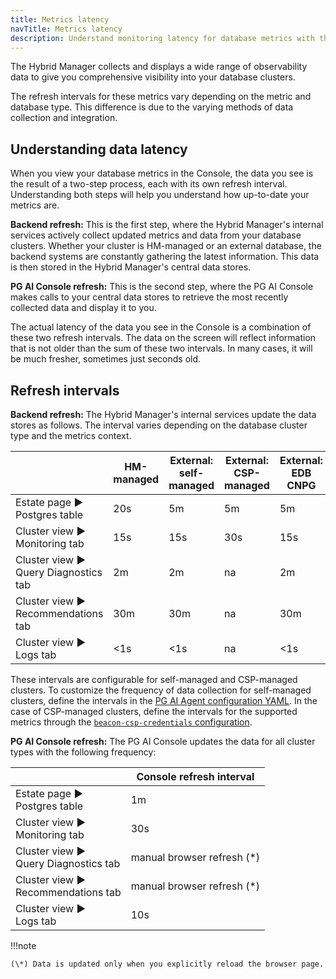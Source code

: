 ```yaml
---
title: Metrics latency
navTitle: Metrics latency
description: Understand monitoring latency for database metrics with the Hybrid Manager console.
---
```


The Hybrid Manager collects and displays a wide range of observability data to give you comprehensive visibility into your database clusters. 

The refresh intervals for these metrics vary depending on the metric and database type. This difference is due to the varying methods of data collection and integration.

## Understanding data latency

When you view your database metrics in the Console, the data you see is the result of a two-step process, each with its own refresh interval. Understanding both steps will help you understand how up-to-date your metrics are.

**Backend refresh:** This is the first step, where the Hybrid Manager's internal services actively collect updated metrics and data from your database clusters. Whether your cluster is HM-managed or an external database, the backend systems are constantly gathering the latest information. This data is then stored in the Hybrid Manager's central data stores.

**PG AI Console refresh:** This is the second step, where the PG AI Console makes calls to your central data stores to retrieve the most recently collected data and display it to you.

The actual latency of the data you see in the Console is a combination of these two refresh intervals. The data on the screen will reflect information that is not older than the sum of these two intervals. In many cases, it will be much fresher, sometimes just seconds old.

## Refresh intervals

**Backend refresh:** The Hybrid Manager's internal services update the data stores as follows. The interval varies depending on the database cluster type and the metrics context.

|                                            | HM-managed | External: <br/> self-managed | External: <br/> CSP-managed | External: <br/> EDB CNPG |
| ------------------------------------------ | ---------- | ---------------------------- | --------------------------- | ------------------------ |
| Estate page ► <br/> Postgres table         | 20s        | 5m                           | 5m                          | 5m                       |
| Cluster view ► <br/> Monitoring tab        | 15s        | 15s                          | 30s                         | 15s                      |
| Cluster view ► <br/> Query Diagnostics tab | 2m         | 2m                           | na                          | 2m                       |
| Cluster view ► <br/> Recommendations tab   | 30m        | 30m                          | na                          | 30m                      |
| Cluster view ► <br/> Logs tab              | &lt;1s     | &lt;1s                       | na                          | &lt;1s                   |

These intervals are configurable for self-managed and CSP-managed clusters. To customize the frequency of data collection for self-managed clusters, define the intervals in the [PG AI Agent configuration YAML](../mon_ext_dbs/mon_with_agent/configure_agent.mdx#prepare-a-configuration-file). In the case of CSP-managed clusters, define the intervals for the supported metrics through the [`beacon-csp-credentials` configuration](../mon_ext_dbs/mon_ext_csp/rds.mdx).

**PG AI Console refresh:** The PG AI Console updates the data for all cluster types with the following frequency:

|                                            | Console refresh interval    |
| ------------------------------------------ | --------------------------- |
| Estate page ► <br/> Postgres table         | 1m                          |
| Cluster view ► <br/> Monitoring tab        | 30s                         |
| Cluster view ► <br/> Query Diagnostics tab | manual browser refresh (\*) |
| Cluster view ► <br/> Recommendations tab   | manual browser refresh (\*) |
| Cluster view ► <br/> Logs tab              | 10s                         |

!!!note

    (\*) Data is updated only when you explicitly reload the browser page.
